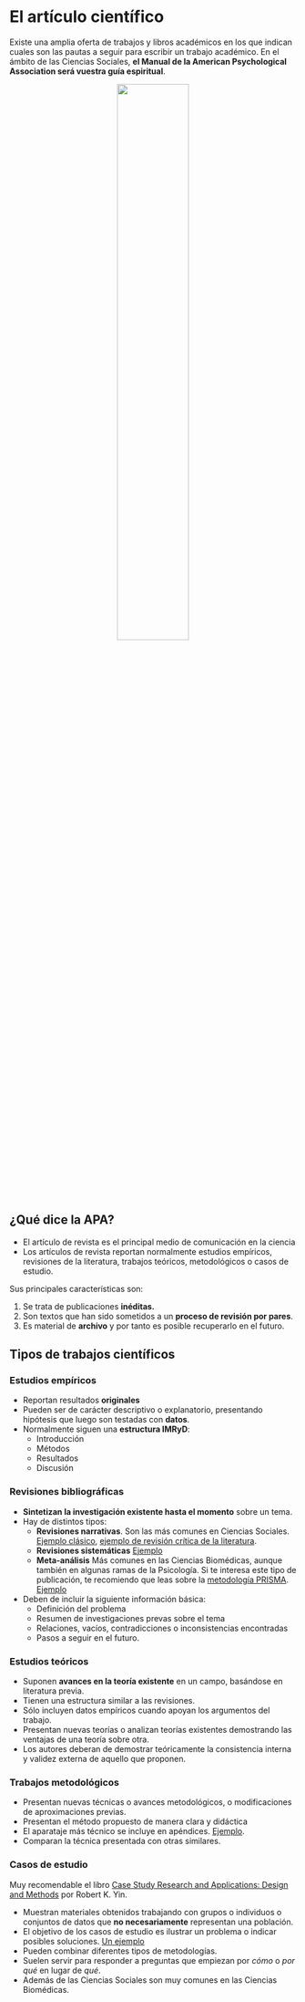 # El artículo científico

Existe una amplia oferta de trabajos y libros académicos en los que indican cuales son las pautas a seguir para escribir un trabajo académico. En el ámbito de las Ciencias Sociales, **el Manual de la American Psychological Association será vuestra guía espiritual**.

<center>![](images/apa.jpg){width=50%}</center>

## ¿Qué dice la APA?

- El artículo de revista es el principal medio de comunicación en la ciencia
- Los artículos de revista reportan normalmente estudios empíricos, revisiones de la literatura, trabajos teóricos, metodológicos o casos de estudio.

Sus principales características son:

1. Se trata de publicaciones **inéditas.**
2. Son textos que han sido sometidos a un **proceso de revisión por pares**.
3. Es material de **archivo** y por tanto es posible recuperarlo en el futuro.

## Tipos de trabajos científicos

### Estudios empíricos {-}

- Reportan resultados **originales**
- Pueden ser de carácter descriptivo o explanatorio, presentando hipótesis que luego son testadas con **datos**.
- Normalmente siguen una **estructura IMRyD**: 
  - Introducción 
  - Métodos 
  - Resultados 
  - Discusión

### Revisiones bibliográficas {-}

- **Sintetizan la investigación existente hasta el momento** sobre un tema.
- Hay de distintos tipos: 
  - **Revisiones narrativas**. Son las más comunes en Ciencias Sociales. [Ejemplo clásico](https://www.sciencedirect.com/science/article/pii/S1751157709000339), [ejemplo de revisión crítica de la literatura](https://doi.org/10.1093/reseval/rvaa008).
  - **Revisiones sistemáticas** [Ejemplo](https://www.sciencedirect.com/science/article/pii/S0360131512000619?via%3Dihub)
  - **Meta-análisis** Más comunes en las Ciencias Biomédicas, aunque también en algunas ramas de la Psicología. Si te interesa este tipo de publicación, te recomiendo que leas sobre la [metodología PRISMA](https://journals.plos.org/plosmedicine/article?id=10.1371/journal.pmed.1000097&utm_medium=email&utm_source=transaction). [Ejemplo](https://bjsm.bmj.com/content/bjsports/52/3/154.full.pdf)
- Deben de incluir la siguiente información básica: 
  - Definición del problema 
  - Resumen de investigaciones prevas sobre el tema 
  - Relaciones, vacíos, contradicciones o inconsistencias encontradas 
  - Pasos a seguir en el futuro.

### Estudios teóricos {-}

- Suponen **avances en la teoría existente** en un campo, basándose en literatura previa.
- Tienen una estructura similar a las revisiones.
- Sólo incluyen datos empíricos cuando apoyan los argumentos del trabajo.
- Presentan nuevas teorías o analizan teorías existentes demostrando las ventajas de una teoría sobre otra.
- Los autores deberan de demostrar teóricamente la consistencia interna y validez externa de aquello que proponen.

### Trabajos metodológicos {-}

- Presentan nuevas técnicas o avances metodológicos, o modificaciones de aproximaciones previas.
- Presentan el método propuesto de manera clara y didáctica 
- El aparataje más técnico se incluye en apéndices. [Ejemplo](http://dx.doi.org/10.1002/asi.22837).
- Comparan la técnica presentada con otras similares.

### Casos de estudio {-}

Muy recomendable el libro [Case Study Research and Applications: Design and Methods](https://drive.google.com/file/d/1a5Ya1-JObN_p-qshv7P5FGZwMpshoaLb/view) por Robert K. Yin. 

- Muestran materiales obtenidos trabajando con grupos o individuos o conjuntos de datos que **no necesariamente** representan una población.
- El objetivo de los casos de estudio es ilustrar un problema o indicar posibles soluciones. [Un ejemplo](https://osf.io/preprints/socarxiv/ve7d3/)
- Pueden combinar diferentes tipos de metodologías.
- Suelen servir para responder a preguntas que empiezan por _cómo_ o _por qué_ en lugar de _qué_. 
- Además de las Ciencias Sociales son muy comunes en las Ciencias Biomédicas.
